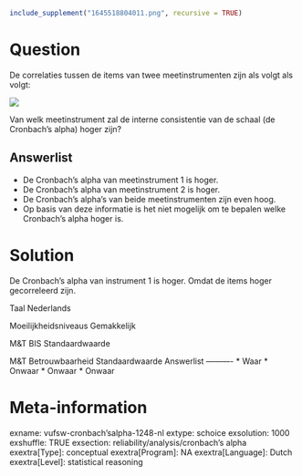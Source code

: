```r
include_supplement("1645518804011.png", recursive = TRUE)
```

Question
========
De correlaties tussen de items van twee meetinstrumenten zijn als volgt als volgt:  
  
![](1645518804011.png)
  
Van welk meetinstrument zal de interne consistentie van de schaal (de Cronbach's alpha) hoger zijn?

Answerlist
----------
* De Cronbach's alpha van meetinstrument 1 is hoger.
* De Cronbach's alpha van meetinstrument 2 is hoger.
* De Cronbach's alpha's van beide meetinstrumenten zijn even hoog.
* Op basis van deze informatie is het niet mogelijk om te bepalen welke Cronbach's alpha hoger is.

Solution
========

De Cronbach's alpha van instrument 1 is hoger. Omdat de items hoger gecorreleerd zijn.

Taal Nederlands

Moeilijkheidsniveaus Gemakkelijk

M&T BIS Standaardwaarde

M&T Betrouwbaarheid Standaardwaarde
Answerlist
----------
* Waar
* Onwaar
* Onwaar
* Onwaar

Meta-information
================
exname: vufsw-cronbach'salpha-1248-nl
extype: schoice
exsolution: 1000
exshuffle: TRUE
exsection: reliability/analysis/cronbach's alpha
exextra[Type]: conceptual
exextra[Program]: NA
exextra[Language]: Dutch
exextra[Level]: statistical reasoning

